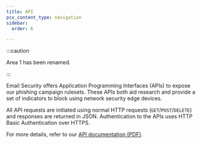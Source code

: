 ```yaml
---
title: API
pcx_content_type: navigation
sidebar:
  order: 6

---
```



:::caution

Area 1 has been renamed. <Render file="rename-area1-to-ces" />


:::

Email Security offers Application Programming Interfaces (APIs) to expose our <GlossaryTooltip term="phishing">phishing</GlossaryTooltip> campaign rulesets. These APIs both aid research and provide a set of indicators to block using network security edge devices.

All API requests are initiated using normal HTTP requests (`GET`/`POST`/`DELETE`) and responses are returned in JSON. Authentication to the APIs uses HTTP Basic Authentication over HTTPS.

For more details, refer to our [API documentation (PDF)](/email-security/static/api_documentation_1.38.1.pdf).
